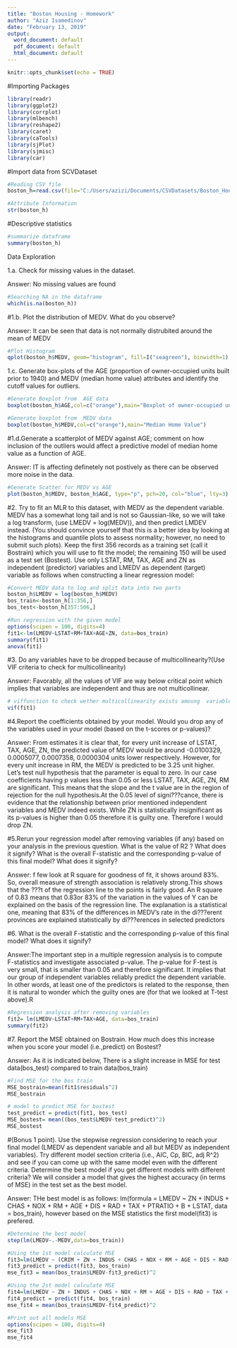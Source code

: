 ```yaml
---
title: "Boston Housing - Homework"
author: "Aziz Isamedinov"
date: "February 13, 2019"
output:
  word_document: default
  pdf_document: default
  html_document: default
---
```


```r
knitr::opts_chunk$set(echo = TRUE)
```
#Importing Packages
```r
library(readr)
library(ggplot2)
library(corrplot)
library(mlbench)
library(reshape2)
library(caret)
library(caTools)
library(sjPlot)
library(sjmisc)
library(car)
```

#Import data from SCVDataset

```r
#Reading CSV file 
boston_h=read.csv(file="C:/Users/azizi/Documents/CSVDatasets/Boston_Housing.csv", sep = ",")
```

```r
#Attribute Information
str(boston_h)
```
#Descriptive statistics

```r
#summarize dataframe
summary(boston_h)
```

Data Exploration

1.a. Check for missing values in the dataset. 

Answer: No missing values are found

```r
#Searching NA in the dataframe
which(is.na(boston_h))
```
#1.b. Plot the distribution of MEDV. What do you observe?

Answer: It can be seen that data is not normally distrubited around the mean of MEDV

```r
#Plot Histogram
qplot(boston_h$MEDV, geom="histogram", fill=I("seagreen"), binwidth=1)
```

1.c. Generate box-plots of the AGE (proportion of owner-occupied units built prior to 1940) and
MEDV (median home value) attributes and identify the cutoff values for outliers. 



```r
#Generate Boxplot from  AGE data
boxplot(boston_h$AGE,col=c("orange"),main="Boxplot of owner-occupied units built prior to 1940")
```

```r
#Generate boxplot from  MEDV data
boxplot(boston_h$MEDV,col=c("orange"),main="Median Home Value")
```

#1.d.Generate a scatterplot of MEDV against AGE; comment on how inclusion of the outliers would affect a predictive model of median home value as a function of AGE.

Answer: IT is affecting definetely not postively as there can be observed more noise in the data. 

```r
#Generate Scatter for MEDV vs AGE
plot(boston_h$MEDV, boston_h$AGE, type="p", pch=20, col="blue", lty=3)
```

#2. Try to fit an MLR to this dataset, with MEDV as the dependent variable. MEDV has a somewhat long tail and is not so Gaussian-like, so we will take a log transform, (use LMEDV = log(MEDV)), and then predict LMDEV instead. (You should convince yourself that this is a better idea by looking at the histograms and quantile plots to assess normality; however, no need to submit such plots). Keep the first 356 records as a training set (call it Bostrain) which you will use to fit the model; the remaining 150 will be used as a test set (Bostest). Use only LSTAT, RM, TAX, AGE and ZN as independent (predictor) variables and LMEDV as dependent (target) variable as follows when constructing a linear regression model:

```r
#Convert MEDV data to log and split data into two parts
boston_h$LMEDV = log(boston_h$MEDV)
bos_train<-boston_h[1:356,]
bos_test<-boston_h[357:506,]

#Run regression with the given model 
options(scipen = 100, digits=4)
fit1<-lm(LMEDV~LSTAT+RM+TAX+AGE+ZN, data=bos_train)
summary(fit1)
anova(fit1)
```

#3. Do any variables have to be dropped because of multicollinearity?(Use VIF criteria to check for multicollinearity)

Answer: Favorably, all the values of VIF are way below critical point which implies that variables are independent and thus are not multicollinear. 

```r
# viffunction to check wether multicollinearity exists amoung  variables
vif(fit1)
```

#4.Report the coefficients obtained by your model. Would you drop any of the variables used in your model (based on the t-scores or p-values)?

Answer: From estimates it is clear that, for every unit increase of LSTAT, TAX, AGE, ZN, the predicted value of MEDV would be around -0.0100329, 0.0005077, 0.0007358, 0.0000304 units lower respectively. However, for every unit increase in RM, the MEDV is predicted to be 3.25 unit higher. Let's test null hypothesis that the parameter is equal to zero. In our case coefficients having p values less than 0.05 or less LSTAT, TAX, AGE, ZN, RM are significant. This means that the slope and the t value are in the region of rejection for the null hypothesis.At the 0.05 level of signi???cance, there is evidence that the relationship between prior mentioned independent variables and MEDV indeed exists. While ZN is statistically insignificant as its p-values is higher than 0.05 therefore it is guilty one. Therefore I would drop ZN.


#5.Rerun your regression model after removing variables (if any) based on your analysis in the previous question. What is the value of R2 ? What does it signify? What is the overall F-statistic and the corresponding p-value of this final model? What does it signify?

Answer: f few look at R square for goodness of fit, it shows around 83%. So, overall measure of strength association is relatively strong.This shows that the ???t of the regression line to the points is fairly good. An R square of 0.83 means that 0.83or 83% of the variation in the values of Y can be explained on the basis of the regression line. The explanation is a statistical one, meaning that 83% of the differences in MEDV's rate in the di???erent provinces are explained statistically by di???erences in selected predictors



#6. What is the overall F-statistic and the corresponding p-value of this final model? What does it signify?

Answer:The important step in a multiple regression analysis is to compute F-statistics and investigate associated p-value. The p-value for F-test is very small, that is smaller than 0.05 and therefore significant. It implies that our group of independent variables reliably predict the dependent variable. In other words, at least one of the predictors is related to the response, then it is natural to wonder which the guilty ones are (for that we looked at T-test above).R
```r
#Regression analysis after removing variables
fit2= lm(LMEDV~LSTAT+RM+TAX+AGE, data=bos_train)
summary(fit2)
```




#7. Report the MSE obtained on Bostrain. How much does this increase when you score your model (i.e.,predict) on Bostest?

Answer: As it is indicated below, There is a slight increase in MSE for test data(bos_test) compared to train data(bos_train)

```r
#Find MSE for the bos train
MSE_bostrain=mean(fit1$residuals^2)
MSE_bostrain

# model to predict MSE for bostest
test_predict = predict(fit1, bos_test)
MSE_bostest= mean((bos_test$LMEDV-test_predict)^2)
MSE_bostest
```

#(Bonus 1 point). Use the stepwise regression considering to reach your final model (LMEDV as dependent variable and all but MEDV as independent variables). Try different model section criteria (i.e., AIC, Cp, BIC, adj R^2) and see if you can come up with the same model even with the different criteria. Determine the best model if you get different models with different criteria? We will consider a model that gives the highest accuracy (in terms of MSE) in the test set as the best model.

Answer: THe best model is as follows: lm(formula = LMEDV ~ ZN + INDUS + CHAS + NOX + RM + AGE + DIS + RAD + TAX + PTRATIO + B + LSTAT, data = bos_train), however based on the MSE statistics the first model(fit3) is prefered.

```r

#Determine the best model
step(lm(LMEDV~.-MEDV,data=bos_train))

#Using the 1st model calculate MSE
fit3=lm(LMEDV ~ (CRIM + ZN + INDUS + CHAS + NOX + RM + AGE + DIS + RAD +TAX + PTRATIO + B + LSTAT + MEDV) - MEDV, data=bos_train)
fit3_predict = predict(fit3, bos_train)
mse_fit3 = mean(bos_train$LMEDV-fit3_predict)^2

#Using the 2st model calculate MSE
fit4=lm(LMEDV ~ ZN + INDUS + CHAS + NOX + RM + AGE + DIS + RAD + TAX + PTRATIO + B + LSTAT, data= bos_train)
fit4_predict = predict(fit4, bos_train)
mse_fit4 = mean(bos_train$LMEDV-fit4_predict)^2

#Print out all models MSE
options(scipen = 100, digits=4)
mse_fit3
mse_fit4
```









